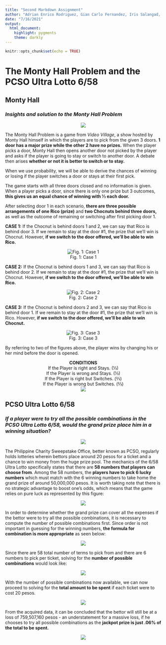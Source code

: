 ```yaml
---
title: "Second Markdown Assignment"
author: "Adrian Enrico Rodriguez, Gian Carlo Fernandez, Iris Salangad, John Kyle C. Lluz"
date: "7/16/2021"
output: 
  html_document:
    highlight: pygments
    theme: darkly
---
```


```r
knitr::opts_chunk$set(echo = TRUE)
```


# The Monty Hall Problem and the PCSO Ultra Lotto 6/58 {.tabset}

## Monty Hall

### *Insights and solution to the Monty Hall Problem*

<center>
![](https://i.postimg.cc/26FQRpWr/217844633-152976216928800-6274208294543673480-n.png)
</center>

  The Monty Hall Problem is a game from *Video Village*, a show hosted by Monty Hall himself in which the players are to pick from the given 3 doors. **1 door has a major prize while the other 2 have no prizes.** When the player picks a door, Monty Hall then opens another door not picked by the player and asks if the player is going to stay or switch to another door. A debate then arises **whether or not it is better to switch or to stay.**

  When we use probability, we will be able to derive the chances of winning or losing if the player switches a door or stays at their first pick.
  
  The game starts with all three doors closed and no information is given. When a player picks a door, since there is only one prize but 3 outcomes, **this gives us an equal chance of winning with ⅓ each door.**

  After selecting door 1 in each scenario, **there are three possible arrangements of one Rico (prize)** and **two Chocnuts behind three doors,** as well as the outcome of remaining or switching after first picking door 1.
  
**CASE 1:** If the Chocnut is behind doors 1 and 2, we can say that Rico is behind door 3. If we remain to stay at the door #1, the prize that we’ll win is Chocnut. However, **if we switch to the door offered, we’ll be able to win Rico. **

<center>
![Fig. 1: Case 1](https://i.postimg.cc/pV4tmy19/217815215-408853103781621-3950170737054700387-n.png)
</center>

**CASE 2:** If the Chocnut is behind doors 1 and 3, we can say that Rico is behind door 2. If we remain to stay at the door #1, the prize that we’ll win is Chocnut. However, **if we switch to the door offered, we’ll be able to win Rico.**

<center>
![Fig. 2: Case 2](https://i.postimg.cc/xqD7tJWt/217837977-871679147084530-8132342911813579294-n.png)
</center>

**CASE 3:** If the Chocnut is behind doors 2 and 3, we can say that Rico is behind door 1. If we remain to stay at the door #1, the prize that we’ll win is Rico. However, **if we switch to the door offered, we’ll be able to win Chocnut. ** 

<center>
![Fig. 3: Case 3](https://i.postimg.cc/VsRDhhXz/218647436-366414004900208-1805011222308151348-n.png)
</center>

By referring to two of the figures above, the player wins by changing his or her mind before the door is opened.

<center>
**CONDITIONS**<br>
If the Player is right and Stays. (⅓)<br>
If the Player is wrong and Stays. (⅓)<br>
If the Player is right but Switches. (⅔)<br>
If the Player is wrong but Switches. (⅔)<br>
</center>

<center>
![](https://i.postimg.cc/HLzrmbz8/217040600-1716068502114688-1398228105065520921-n.png)
</center>

## PCSO Ultra Lotto 6/58

### *If a player were to try all the possible combinations in the PCSO Ultra Lotto 6/58, would the grand prize place him in a winning situation?*

<center>
![](https://pcsolottoresult.info/wp-content/uploads/2020/02/6-58-Lotto-Result.png)
</center>

  The Philippine Charity Sweepstake Office, better known as PCSO, regularly holds lotteries wherein bettors place around 20 pesos for a ticket and a chance to win money from the huge prize pool.  The mechanics of the 6/58 Ultra Lotto specifically states that there are **58 numbers that players can choose from**.  Among the 58 numbers, the **players have to pick 6 lucky numbers** which must match with the 6 winning numbers to take home the grand prize of around 50,000,000 pesos.  It is worth taking note that there is no strategic advantage to boost one's odds, which means that the game relies on pure luck as represented by this figure:

<center>
![](https://i.postimg.cc/kGnk9cRt/Screen-Shot-2021-07-16-at-1-19-50-PM.png)
</center>

  In order to determine whether the grand prize can cover all the expenses if the bettor were to try all the possible combinations, it is necessary to compute the number of possible combinations first.  Since order is not important in guessing for the winning numbers, **the formula for combination is more appropriate** as seen below:

<center>
![](https://i.postimg.cc/kMZsFsfM/Screen-Shot-2021-07-16-at-12-52-29-PM.png)
</center>

  Since there are 58 total number of terms to pick from and there are 6 numbers to pick per ticket, solving for the **number of possible combinations** would look like:

<center>
![](https://i.postimg.cc/cJ9kqSMw/Screen-Shot-2021-07-16-at-12-54-21-PM.png)
</center>

  With the number of possible combinations now available, we can now proceed to solving for the **total amount to be spent** if each ticket were to cost 20 pesos.

<center>
![](https://i.postimg.cc/Yq5XkRWD/Screen-Shot-2021-07-16-at-12-49-52-PM.png)
</center>

  From the acquired data, it can be concluded that the bettor will still be at a loss of 759,507,160 pesos - an understatement for a massive loss, if he chooses to try all possible combinations as the **jackpot prize is just .06% of the total to be spent.**

<center>
![](https://i.postimg.cc/MHKGn1fh/Screen-Shot-2021-07-16-at-12-56-38-PM.png)
</center>